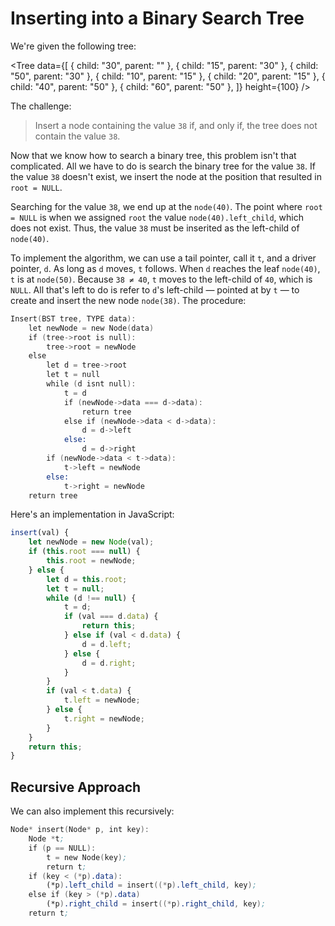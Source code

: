 
# Inserting into a Binary Search Tree

We're given the following tree:

<Tree
	data={[
		{ child: "30", parent: "" },
		{ child: "15", parent: "30" },
		{ child: "50", parent: "30" },
		{ child: "10", parent: "15" },
		{ child: "20", parent: "15" },
		{ child: "40", parent: "50" },
		{ child: "60", parent: "50" },
	]}
	height={100}
/>

The challenge:

> Insert a node containing the value `38` if, and only if, the tree does
> not contain the value `38`.

Now that we know how to search a binary tree, this problem isn't that
complicated. All we have to do is search the binary tree for the value
`38`. If the value `38` doesn't exist, we insert the node at the position
that resulted in `root = NULL`.

Searching for the value `38`, we end up at the `node(40)`. The point where
`root = NULL` is when we assigned `root` the value `node(40).left_child`,
which does not exist. Thus, the value `38` must be inserited as the
left-child of `node(40)`.

To implement the algorithm, we can use a tail pointer, call it `t`, and a
driver pointer, `d`. As long as `d` moves, `t` follows. When `d` reaches
the leaf `node(40)`, `t` is at `node(50)`. Because `38 ≠ 40`, `t` moves to
the left-child of `40`, which is `NULL`. All that's left to do is refer to
`d`'s left-child &mdash; pointed at by `t` &mdash; to create and insert the
new node `node(38)`. The procedure:

```nasm
Insert(BST tree, TYPE data):
	let newNode = new Node(data)
	if (tree->root is null):
		tree->root = newNode
	else
		let d = tree->root
		let t = null
		while (d isnt null):
			t = d
			if (newNode->data === d->data):
				return tree
			else if (newNode->data < d->data):
				d = d->left
			else:
				d = d->right
		if (newNode->data < t->data):
			t->left = newNode
		else:
			t->right = newNode
	return tree
```

Here's an implementation in JavaScript:

```javascript
insert(val) {
	let newNode = new Node(val);
	if (this.root === null) {
		this.root = newNode;
	} else {
		let d = this.root;
		let t = null;
		while (d !== null) {
			t = d;
			if (val === d.data) {
				return this;
			} else if (val < d.data) {
				d = d.left;
			} else {
				d = d.right;
			}
		}
		if (val < t.data) {
			t.left = newNode;
		} else {
			t.right = newNode;
		}
	}
	return this;
}
```

## Recursive Approach

We can also implement this recursively:

```nasm
Node* insert(Node* p, int key):
	Node *t;
	if (p == NULL):
		t = new Node(key);
		return t;
	if (key < (*p).data):
		(*p).left_child = insert((*p).left_child, key);
	else if (key > (*p).data)
		(*p).right_child = insert((*p).right_child, key);
	return t;

```
